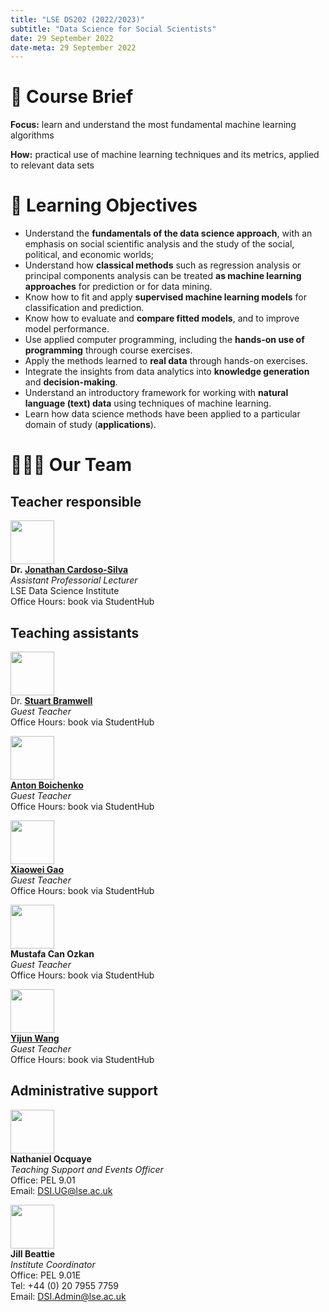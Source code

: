 ```yaml
---
title: "LSE DS202 (2022/2023)"
subtitle: "Data Science for Social Scientists"
date: 29 September 2022
date-meta: 29 September 2022
---
```


# 📑 Course Brief

**Focus:** learn and understand the most fundamental machine learning algorithms

**How:** practical use of machine learning techniques and its metrics, applied to relevant data sets

# 🎯 Learning Objectives

- Understand the **fundamentals of the data science approach**, with an emphasis on social scientific analysis and the study of the social, political, and economic worlds;
- Understand how **classical methods** such as regression analysis or principal components analysis can be treated **as machine learning approaches** for prediction or for data mining.
- Know how to fit and apply **supervised machine learning models** for classification and prediction.
- Know how to evaluate and **compare fitted models**, and to improve model performance.
- Use applied computer programming, including the **hands-on use of programming** through course exercises.
- Apply the methods learned to **real data** through hands-on exercises.
- Integrate the insights from data analytics into **knowledge generation** and **decision-making**.
- Understand an introductory framework for working with **natural language (text) data** using techniques of machine learning.
- Learn how data science methods have been applied to a particular domain of study (**applications**).

# 🧑🏻‍🏫 Our Team

::: {.panel-tabset}
## Teacher responsible

![](/figures/people/JonathanCardosoSilva_2022.jpg){fig-align="left" fig-alt="Photo of Dr. Jonathan Cardoso-Silva" width="5em"}  
**Dr. [Jonathan Cardoso-Silva](https://www.lse.ac.uk/DSI/People/Jonathan-Cardoso-Silva)** <br/>
_Assistant Professorial Lecturer_ <br/>
LSE Data Science Institute<br/>
Office Hours: book via StudentHub

## Teaching assistants

![](/figures/people/stuart.jpg){fig-align="left" fig-alt="Photo of Stuart Bramwell" width="5em"}  
Dr. **[Stuart Bramwell](https://www.lse.ac.uk/Methodology/People/Academic-Staff/Stuart-Bramwell/Stuart-Bramwell)** <br/>
_Guest Teacher_<br/>
Office Hours: book via StudentHub

![](/figures/people/Anton.jpg){fig-align="left" fig-alt="Photo of Anton Boichenko" width="5em"}  
**[Anton Boichenko](http://boychenko.pro/)** <br/>
_Guest Teacher_<br/>
Office Hours: book via StudentHub

![](/figures/people/Xiaowei.png){fig-align="left" fig-alt="Photo of Xiaowei Gao" width="5em"}  
**[Xiaowei Gao](https://github.com/UCLWilson)** <br/>
_Guest Teacher_<br/>
Office Hours: book via StudentHub

![](/figures/people/mustafa.jfif){fig-align="left" fig-alt="Photo of Mustafa Can Ozkan" width="5em"}  
**Mustafa Can Ozkan** <br/>
_Guest Teacher_<br/>
Office Hours: book via StudentHub

![](/figures/people/Yijun.jpg){fig-align="left" fig-alt="Photo of Yijun Wang" width="5em"}  
**[Yijun Wang](https://www.kcl.ac.uk/people/yijun-wang)** <br/>
_Guest Teacher_<br/>
Office Hours: book via StudentHub

## Administrative support


![](/figures/people/Nathaniel-Ocquaye-Cropped-450x450.jpg){fig-align="left" fig-alt="Photo of Nathaniel Ocquaye" width="5em"}  
**Nathaniel Ocquaye** <br/>
_Teaching Support and Events Officer_<br/>
Office: PEL 9.01<br/>
Email: [DSI.UG@lse.ac.uk](mailto:DSI.UG@lse.ac.uk)

![](/figures/people/Jill-Beattie.png){fig-align="left" fig-alt="Photo of Jill Beattie" width="5em"}  
**Jill Beattie** <br/>
_Institute Coordinator_<br/>
Office: PEL 9.01E<br/>
Tel: +44 (0) 20 7955 7759<br/>
Email: [DSI.Admin@lse.ac.uk](mailto:DSI.Admin@lse.ac.uk)

:::